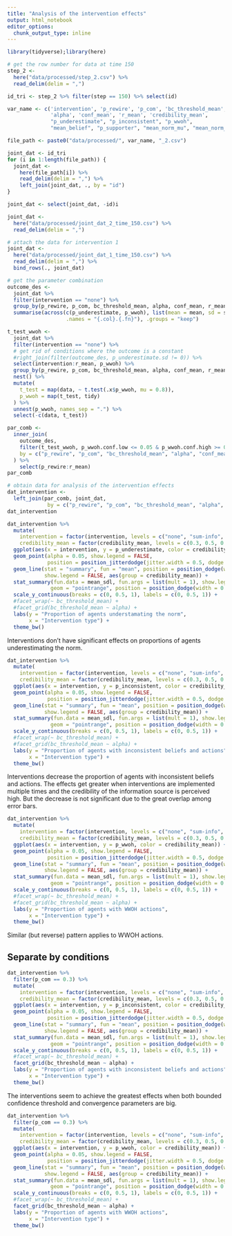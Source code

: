```yaml
---
title: "Analysis of the intervention effects"
output: html_notebook
editor_options: 
  chunk_output_type: inline
---
```


```r
library(tidyverse);library(here)

# get the row number for data at time 150
step_2 <- 
  here("data/processed/step_2.csv") %>% 
  read_delim(delim = ",") 

id_tri <- step_2 %>% filter(step == 150) %>% select(id)

var_name <- c('intervention', 'p_rewire', 'p_com', 'bc_threshold_mean', 
              'alpha', 'conf_mean', 'r_mean', 'credibility_mean',
              "p_underestimate", "p_inconsistent", "p_wwoh", 
              "mean_belief", "p_supporter", "mean_norm_mu", "mean_norm_sd")

file_path <- paste0("data/processed/", var_name, "_2.csv")

joint_dat <- id_tri
for (i in 1:length(file_path)) {
  joint_dat <- 
    here(file_path[i]) %>% 
    read_delim(delim = ",") %>% 
    left_join(joint_dat, ., by = "id")
}

joint_dat <- select(joint_dat, -id)i

joint_dat <- 
  here("data/processed/joint_dat_2_time_150.csv") %>% 
  read_delim(delim = ",")

# attach the data for intervention 1
joint_dat <- 
  here("data/processed/joint_dat_1_time_150.csv") %>% 
  read_delim(delim = ",") %>% 
  bind_rows(., joint_dat)
```

```r
# get the parameter combination
outcome_des <- 
  joint_dat %>% 
  filter(intervention == "none") %>% 
  group_by(p_rewire, p_com, bc_threshold_mean, alpha, conf_mean, r_mean) %>% 
  summarise(across(c(p_underestimate, p_wwoh), list(mean = mean, sd = sd),
                   .names = "{.col}.{.fn}"), .groups = "keep") 

t_test_wwoh <- 
  joint_dat %>% 
  filter(intervention == "none") %>%
  # get rid of conditions where the outcome is a constant
  #right_join(filter(outcome_des, p_underestimate.sd != 0)) %>% 
  select(intervention:r_mean, p_wwoh) %>% 
  group_by(p_rewire, p_com, bc_threshold_mean, alpha, conf_mean, r_mean) %>% 
  nest() %>% 
  mutate(
    t_test = map(data, ~ t.test(.x$p_wwoh, mu = 0.8)),
    p_wwoh = map(t_test, tidy)
  ) %>% 
  unnest(p_wwoh, names_sep = ".") %>% 
  select(-c(data, t_test))

par_comb <- 
  inner_join(
    outcome_des,
    filter(t_test_wwoh, p_wwoh.conf.low <= 0.05 & p_wwoh.conf.high >= 0.05),
    by = c("p_rewire", "p_com", "bc_threshold_mean", "alpha", "conf_mean", "r_mean")
  ) %>% 
    select(p_rewire:r_mean)
par_comb
```

```r
# obtain data for analysis of the intervention effects
dat_intervention <- 
  left_join(par_comb, joint_dat, 
             by = c("p_rewire", "p_com", "bc_threshold_mean", "alpha", "conf_mean", "r_mean"))
dat_intervention
```

```r
dat_intervention %>% 
  mutate(
    intervention = factor(intervention, levels = c("none", "sum-info", "sum-info-two", "sum-info-three")),
    credibility_mean = factor(credibility_mean, levels = c(0.3, 0.5, 0.7))) %>% 
  ggplot(aes(x = intervention, y = p_underestimate, color = credibility_mean)) +
  geom_point(alpha = 0.05, show.legend = FALSE,
             position = position_jitterdodge(jitter.width = 0.5, dodge.width = 0.75)) +
  geom_line(stat = "summary", fun = "mean", position = position_dodge(width = 0.75),
            show.legend = FALSE, aes(group = credibility_mean)) +
  stat_summary(fun.data = mean_sdl, fun.args = list(mult = 1), show.legend = TRUE,
              geom = "pointrange", position = position_dodge(width = 0.75)) +
  scale_y_continuous(breaks = c(0, 0.5, 1), labels = c(0, 0.5, 1)) +
  #facet_wrap(~ bc_threshold_mean) +
  #facet_grid(bc_threshold_mean ~ alpha) +
  labs(y = "Proportion of agents understamating the norm",
       x = "Intervention type") +
  theme_bw()
```
Interventions don't have significant effects on proportions of agents underestimating the norm.

```r
dat_intervention %>% 
  mutate(
    intervention = factor(intervention, levels = c("none", "sum-info", "sum-info-two", "sum-info-three")),
    credibility_mean = factor(credibility_mean, levels = c(0.3, 0.5, 0.7))) %>% 
  ggplot(aes(x = intervention, y = p_inconsistent, color = credibility_mean)) +
  geom_point(alpha = 0.05, show.legend = FALSE,
             position = position_jitterdodge(jitter.width = 0.5, dodge.width = 0.75)) +
  geom_line(stat = "summary", fun = "mean", position = position_dodge(width = 0.75),
            show.legend = FALSE, aes(group = credibility_mean)) +
  stat_summary(fun.data = mean_sdl, fun.args = list(mult = 1), show.legend = TRUE,
              geom = "pointrange", position = position_dodge(width = 0.75)) +
  scale_y_continuous(breaks = c(0, 0.5, 1), labels = c(0, 0.5, 1)) +
  #facet_wrap(~ bc_threshold_mean) +
  #facet_grid(bc_threshold_mean ~ alpha) +
  labs(y = "Proportion of agents with inconsistent beliefs and actions",
       x = "Intervention type") +
  theme_bw()
```
Interventions decrease the proportion of agents with inconsistent beliefs and actions. The effects get greater when interventions are implemented multiple times and the credibility of the information source is perceived high. But the decrease is not significant due to the great overlap among error bars.

```r
dat_intervention %>% 
  mutate(
    intervention = factor(intervention, levels = c("none", "sum-info", "sum-info-two", "sum-info-three")),
    credibility_mean = factor(credibility_mean, levels = c(0.3, 0.5, 0.7))) %>% 
  ggplot(aes(x = intervention, y = p_wwoh, color = credibility_mean)) +
  geom_point(alpha = 0.05, show.legend = FALSE,
             position = position_jitterdodge(jitter.width = 0.5, dodge.width = 0.75)) +
  geom_line(stat = "summary", fun = "mean", position = position_dodge(width = 0.75),
            show.legend = FALSE, aes(group = credibility_mean)) +
  stat_summary(fun.data = mean_sdl, fun.args = list(mult = 1), show.legend = TRUE,
              geom = "pointrange", position = position_dodge(width = 0.75)) +
  scale_y_continuous(breaks = c(0, 0.5, 1), labels = c(0, 0.5, 1)) +
  #facet_wrap(~ bc_threshold_mean) +
  #facet_grid(bc_threshold_mean ~ alpha) +
  labs(y = "Proportion of agents with WWOH actions",
       x = "Intervention type") +
  theme_bw()
```

Similar (but reverse) pattern applies to WWOH actions.

## Separate by conditions

```r
dat_intervention %>% 
  filter(p_com == 0.3) %>% 
  mutate(
    intervention = factor(intervention, levels = c("none", "sum-info", "sum-info-two", "sum-info-three")),
    credibility_mean = factor(credibility_mean, levels = c(0.3, 0.5, 0.7))) %>% 
  ggplot(aes(x = intervention, y = p_inconsistent, color = credibility_mean)) +
  geom_point(alpha = 0.05, show.legend = FALSE,
             position = position_jitterdodge(jitter.width = 0.5, dodge.width = 0.75)) +
  geom_line(stat = "summary", fun = "mean", position = position_dodge(width = 0.75),
            show.legend = FALSE, aes(group = credibility_mean)) +
  stat_summary(fun.data = mean_sdl, fun.args = list(mult = 1), show.legend = TRUE,
              geom = "pointrange", position = position_dodge(width = 0.75)) +
  scale_y_continuous(breaks = c(0, 0.5, 1), labels = c(0, 0.5, 1)) +
  #facet_wrap(~ bc_threshold_mean) +
  facet_grid(bc_threshold_mean ~ alpha) +
  labs(y = "Proportion of agents with inconsistent beliefs and actions",
       x = "Intervention type") +
  theme_bw()
```
The interventions seem to achieve the greatest effects when both bounded confidence threshold and convergence parameters are big.

```r
dat_intervention %>% 
  filter(p_com == 0.3) %>% 
  mutate(
    intervention = factor(intervention, levels = c("none", "sum-info", "sum-info-two", "sum-info-three")),
    credibility_mean = factor(credibility_mean, levels = c(0.3, 0.5, 0.7))) %>% 
  ggplot(aes(x = intervention, y = p_wwoh, color = credibility_mean)) +
  geom_point(alpha = 0.05, show.legend = FALSE,
             position = position_jitterdodge(jitter.width = 0.5, dodge.width = 0.75)) +
  geom_line(stat = "summary", fun = "mean", position = position_dodge(width = 0.75),
            show.legend = FALSE, aes(group = credibility_mean)) +
  stat_summary(fun.data = mean_sdl, fun.args = list(mult = 1), show.legend = TRUE,
              geom = "pointrange", position = position_dodge(width = 0.75)) +
  scale_y_continuous(breaks = c(0, 0.5, 1), labels = c(0, 0.5, 1)) +
  #facet_wrap(~ bc_threshold_mean) +
  facet_grid(bc_threshold_mean ~ alpha) +
  labs(y = "Proportion of agents with WWOH actions",
       x = "Intervention type") +
  theme_bw()
```

